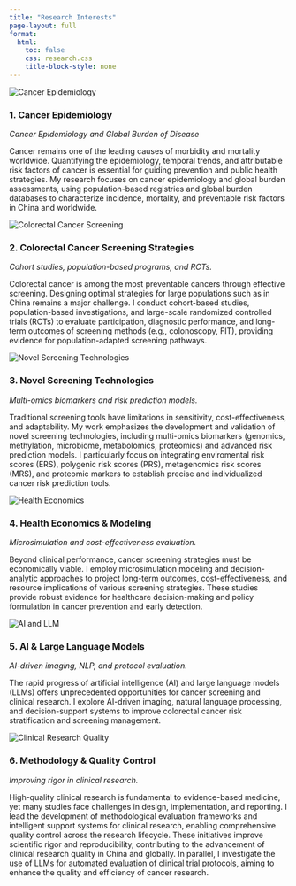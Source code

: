 ```yaml
---
title: "Research Interests"
page-layout: full
format:
  html:
    toc: false
    css: research.css
    title-block-style: none
---
```


::: {.research-grid}

::: {.research-card}
<img src="images/research/epidemiology.jpg" alt="Cancer Epidemiology" />

### 1. Cancer Epidemiology
*Cancer Epidemiology and Global Burden of Disease*

Cancer remains one of the leading causes of morbidity and mortality worldwide. Quantifying the epidemiology, temporal trends, and attributable risk factors of cancer is essential for guiding prevention and public health strategies. My research focuses on cancer epidemiology and global burden assessments, using population-based registries and global burden databases to characterize incidence, mortality, and preventable risk factors in China and worldwide.
:::

::: {.research-card}
<img src="images/research/screening.jpg" alt="Colorectal Cancer Screening" />

### 2. Colorectal Cancer Screening Strategies
*Cohort studies, population-based programs, and RCTs.*

Colorectal cancer is among the most preventable cancers through effective screening. Designing optimal strategies for large populations such as in China remains a major challenge. I conduct cohort-based studies, population-based investigations, and large-scale randomized controlled trials (RCTs) to evaluate participation, diagnostic performance, and long-term outcomes of screening methods (e.g., colonoscopy, FIT), providing evidence for population-adapted screening pathways.
:::

::: {.research-card}
<img src="images/research/biomarker.jpg" alt="Novel Screening Technologies" />

### 3. Novel Screening Technologies
*Multi-omics biomarkers and risk prediction models.*

Traditional screening tools have limitations in sensitivity, cost-effectiveness, and adaptability. My work emphasizes the development and validation of novel screening technologies, including multi-omics biomarkers (genomics, methylation, microbiome, metabolomics, proteomics) and advanced risk prediction models. I particularly focus on integrating enviromental risk scores (ERS), polygenic risk scores (PRS), metagenomics risk scores (MRS), and proteomic markers to establish precise and individualized cancer risk prediction tools.
:::

::: {.research-card}
<img src="images/research/modeling.jpg" alt="Health Economics" />

### 4. Health Economics & Modeling
*Microsimulation and cost-effectiveness evaluation.*

Beyond clinical performance, cancer screening strategies must be economically viable. I employ microsimulation modeling and decision-analytic approaches to project long-term outcomes, cost-effectiveness, and resource implications of various screening strategies. These studies provide robust evidence for healthcare decision-making and policy formulation in cancer prevention and early detection.
:::

::: {.research-card}
<img src="images/research/ai.jpg" alt="AI and LLM" />

### 5. AI & Large Language Models
*AI-driven imaging, NLP, and protocol evaluation.*

The rapid progress of artificial intelligence (AI) and large language models (LLMs) offers unprecedented opportunities for cancer screening and clinical research. I explore AI-driven imaging, natural language processing, and decision-support systems to improve colorectal cancer risk stratification and screening management. 
:::

::: {.research-card}
<img src="images/research/quality.jpg" alt="Clinical Research Quality" />

### 6. Methodology & Quality Control
*Improving rigor in clinical research.*

High-quality clinical research is fundamental to evidence-based medicine, yet many studies face challenges in design, implementation, and reporting. I lead the development of methodological evaluation frameworks and intelligent support systems for clinical research, enabling comprehensive quality control across the research lifecycle. These initiatives improve scientific rigor and reproducibility, contributing to the advancement of clinical research quality in China and globally. In parallel, I investigate the use of LLMs for automated evaluation of clinical trial protocols, aiming to enhance the quality and efficiency of cancer research.
:::

:::